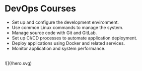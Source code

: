 # DevOps Courses

* Set up and configure the development environment.
* Use common Linux commands to manage the system.
* Manage source code with Git and GitLab.
* Set up CI/CD processes to automate application deployment.
* Deploy applications using Docker and related services.
* Monitor application and system performance.

<br />
![](/hero.svg)
